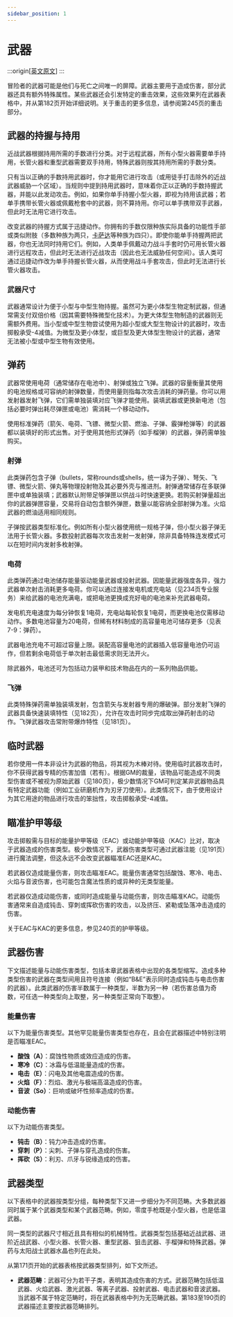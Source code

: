 ```yaml
---
sidebar_position: 1
---
```


# 武器

:::origin[[英文原文](https://www.aonsrd.com/Weapons.aspx?ItemName=All)]
:::

冒险者的武器可能是他们与死亡之间唯一的屏障。武器主要用于造成伤害，部分武器还具有额外特殊属性。某些武器还会引发特定的重击效果，这些效果列在武器表格中，并从第182页开始详细说明。关于重击的更多信息，请参阅第245页的重击部分。

## 武器的持握与持用

近战武器根据持用所需的手数进行分类。对于远程武器，所有小型火器需要单手持用，长管火器和重型武器需要双手持用，特殊武器则按其持用所需的手数分类。

只有当以正确的手数持用武器时，你才能用它进行攻击（或用徒手打击除外的近战武器威胁一个区域）。当规则中提到持用武器时，意味着你正以正确的手数持握武器，并能以此发动攻击。例如，如果你单手持握小型火器，即视为持用该武器；若单手携带长管火器或佩戴枪套中的武器，则不算持用。你可以单手携带双手武器，但此时无法用它进行攻击。

改变武器的持握方式属于迅捷动作。你拥有的手数仅限种族实际具备的功能性手部或类似附肢（多数种族为两只，[卡萨达](/races/kasatha)等种族为四只）。即使你能单手持握两把武器，你也无法同时持用它们。例如，人类单手佩戴动力战斗手套时仍可用长管火器进行远程攻击，但此时无法进行近战攻击（因此也无法威胁任何空间）。该人类可通过迅捷动作改为单手持握长管火器，从而使用战斗手套攻击，但此时无法进行长管火器攻击。

### 武器尺寸

武器通常设计为便于小型与中型生物持握。虽然可为更小体型生物定制武器，但通常需支付双倍价格（因其需要特殊微型化技术）。为更大体型生物制造的武器则无需额外费用。当小型或中型生物尝试使用为超小型或大型生物设计的武器时，攻击掷骰承受-4减值。为微型及更小体型，或巨型及更大体型生物设计的武器，通常无法被小型或中型生物有效使用。

## 弹药

武器常使用电荷（通常储存在电池中）、射弹或独立飞弹。武器的容量衡量其使用的电池规格或可容纳的射弹数量，而使用量则指每次攻击消耗的弹药量。你可以用发射器发射飞弹，它们需单独装填对应飞弹才能使用。装填武器或更换新电池（包括必要时弹出耗尽弹匣或电池）需消耗一个移动动作。

使用标准弹药（箭矢、电荷、飞镖、微型火箭、燃油、子弹、霰弹枪弹等）的武器都以装填好的形式出售。对于使用其他形式弹药（如手榴弹）的武器，弹药需单独购买。

### 射弹

此类弹药包含子弹（bullets，常称rounds或shells，统一译为子弹）、弩矢、飞镖、微型火箭、弹丸等物理投射物及其必要外壳与推进剂。射弹通常储存在多联弹匣中或单独装填；武器默认附带足够弹匣以供战斗时快速更换。若购买射弹量超出你的武器弹匣容量，交易将自动包含额外弹匣，数量以能容纳全部射弹为准。火焰武器的燃油适用相同规则。

子弹按武器类型标准化。例如所有小型火器使用统一规格子弹，但小型火器子弹无法用于长管火器。多数投射武器每次攻击发射一发射弹，除非具备特殊连发模式可以在短时间内发射多枚射弹。

### 电荷

此类弹药通过电池储存能量驱动能量武器或投射武器。因能量武器强度各异，强力武器单次射击消耗更多电荷。你可以通过连接发电机或充电站（见234页专业服务）来给武器的电池充满电，或把电池更换成充好电的电池来补充武器电荷。

发电机充电速度为每分钟恢复1电荷，充电站每轮恢复1电荷，而更换电池仅需移动动作。多数电池容量为20电荷，但稀有材料制成的高容量电池可储存更多（见表7-9：弹药）。

武器电池充电不可超过容量上限。装配高容量电池的武器插入低容量电池仍可运作，但若剩余电荷低于单次射击最低需求则无法开火。

除武器外，电池还可为包括动力装甲和技术物品在内的一系列物品供能。

### 飞弹

此类特殊弹药需单独装填发射，包含箭矢与发射器专用的爆破弹。部分发射飞弹的武器具备快速装填特性（见182页），允许在攻击时同步完成取出弹药射击的动作。飞弹武器攻击常附带爆炸特性（见181页）。

## 临时武器

若你使用一件本非设计为武器的物品，将其视为木棒对待。使用临时武器攻击时，你不获得武器专精的伤害加值（若有）。根据GM的裁量，该物品可能造成不同类型伤害或不被视为原始武器（见180页），极少数情况下GM可判定某非武器物品具有特定武器功能（例如工业研磨机作为刃牙刀使用）。此类情况下，由于使用设计为其它用途的物品进行攻击的笨拙性，攻击掷骰承受-4减值。

## 瞄准护甲等级

攻击掷骰需与目标的能量护甲等级（EAC）或动能护甲等级（KAC）比对，取决于武器造成的伤害类型。极少数情况下，武器伤害类型可通过武器注能（见191页）进行魔法调整，但这永远不会改变武器瞄准EAC还是KAC。

若武器仅造成能量伤害，则攻击瞄准EAC。能量伤害通常包括酸蚀、寒冷、电击、火焰与音波伤害，也可能包含魔法性质的或异种的无类型能量。

若武器仅造成动能伤害，或同时造成能量与动能伤害，则攻击瞄准KAC。动能伤害通常来自造成钝击、穿刺或挥砍伤害的攻击，以及挤压、紧勒或坠落冲击造成的伤害。

关于EAC与KAC的更多信息，参见240页的护甲等级。

## 武器伤害

下文描述能量与动能伤害类型，包括本章武器表格中出现的各类型缩写。造成多种类型伤害的武器在类型间用且符号连接（例如“B&E”表示同时造成钝击与电击伤害的武器）。此类武器的伤害半数属于一种类型，半数为另一种（若伤害总值为奇数，可任选一种类型向上取整，另一种类型正常向下取整）。

### 能量伤害

以下为能量伤害类型。其他罕见能量伤害类型也存在，且会在武器描述中特别注明是否瞄准EAC。

- **酸蚀（A）**：腐蚀性物质或效应造成的伤害。
- **寒冷（C）**：冰霜与低温能量造成的伤害。
- **电击（E）**：闪电及其他电震造成的伤害。
- **火焰（F）**：烈焰、激光与极端高温造成的伤害。
- **音波（So）**：巨响或破坏性频率造成的伤害。

### 动能伤害

以下为动能伤害类型。

- **钝击（B）**：钝力冲击造成的伤害。
- **穿刺（P）**：尖刺、子弹与穿孔造成的伤害。
- **挥砍（S）**：利刃、爪牙与锐缘造成的伤害。

## 武器类型

以下表格中的武器按类型分组，每种类型下又进一步细分为不同范畴。大多数武器同时属于某个武器类型和某个武器范畴。例如，零度手枪既是小型火器，也是低温武器。

同一类型的武器尺寸相近且具有相似的机械特性。武器类型包括基础近战武器、进阶近战武器、小型火器、长管火器、重型武器、狙击武器、手榴弹和特殊武器。弹药与太阳战士武器水晶也列在此处。

从第171页开始的武器表格按武器类型排列，如下文所述。

- **武器范畴**：武器可分为若干子类，表明其造成伤害的方式。武器范畴包括低温武器、火焰武器、激光武器、等离子武器、投射武器、电击武器和音波武器。当武器不属于特定范畴时，将在武器表格中列为无范畴武器。第183至190页的武器描述主要按武器范畴排列。